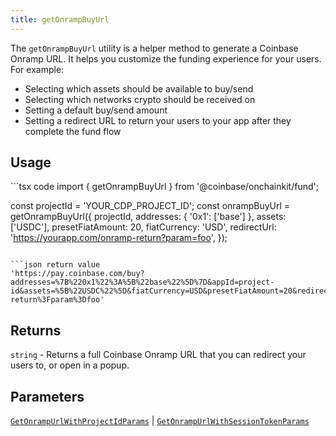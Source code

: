 ```yaml
---
title: getOnrampBuyUrl
---
```



The `getOnrampBuyUrl` utility is a helper method to generate a Coinbase Onramp URL. It helps you customize the funding
experience for your users. For example:

- Selecting which assets should be available to buy/send
- Selecting which networks crypto should be received on
- Setting a default buy/send amount
- Setting a redirect URL to return your users to your app after they complete the fund flow

## Usage

<CodeGroup>
```tsx code
import { getOnrampBuyUrl } from '@coinbase/onchainkit/fund';

const projectId = 'YOUR_CDP_PROJECT_ID';
const onrampBuyUrl = getOnrampBuyUrl({
  projectId,
  addresses: { '0x1': ['base'] },
  assets: ['USDC'],
  presetFiatAmount: 20,
  fiatCurrency: 'USD',
  redirectUrl: 'https://yourapp.com/onramp-return?param=foo',
});
```

```json return value
'https://pay.coinbase.com/buy?addresses=%7B%220x1%22%3A%5B%22base%22%5D%7D&appId=project-id&assets=%5B%22USDC%22%5D&fiatCurrency=USD&presetFiatAmount=20&redirectUrl=https%3A%2F%2Fyourapp.com%2Fonramp-return%3Fparam%3Dfoo'
```
</CodeGroup>

## Returns

`string` - Returns a full Coinbase Onramp URL that you can redirect your users to, or open in a popup.

## Parameters

[`GetOnrampUrlWithProjectIdParams`](/onchainkit/fund/types#getonrampurlwithprojectidparams) | [`GetOnrampUrlWithSessionTokenParams`](/onchainkit/fund/types#getonrampurlwithsessiontokenparams)



<PolicyBanner />